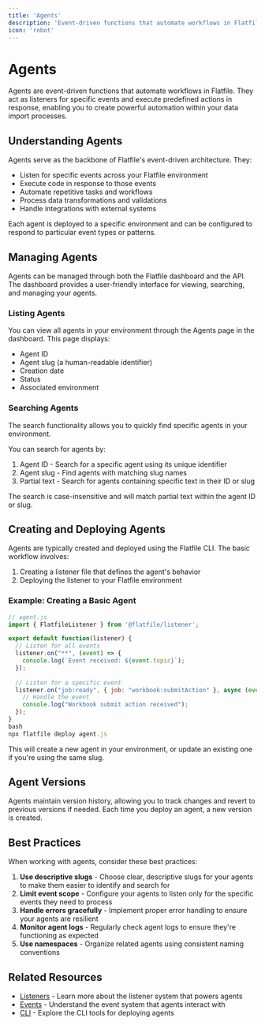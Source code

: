 ```yaml
---
title: 'Agents'
description: 'Event-driven functions that automate workflows in Flatfile'
icon: 'robot'
---
```


# Agents

Agents are event-driven functions that automate workflows in Flatfile. They act as listeners for specific events and execute predefined actions in response, enabling you to create powerful automation within your data import processes.

## Understanding Agents

Agents serve as the backbone of Flatfile's event-driven architecture. They:

- Listen for specific events across your Flatfile environment
- Execute code in response to those events
- Automate repetitive tasks and workflows
- Process data transformations and validations
- Handle integrations with external systems

Each agent is deployed to a specific environment and can be configured to respond to particular event types or patterns.

## Managing Agents

Agents can be managed through both the Flatfile dashboard and the API. The dashboard provides a user-friendly interface for viewing, searching, and managing your agents.

### Listing Agents

You can view all agents in your environment through the Agents page in the dashboard. This page displays:

- Agent ID
- Agent slug (a human-readable identifier)
- Creation date
- Status
- Associated environment

### Searching Agents

<Note>
The search functionality allows you to quickly find specific agents in your environment.
</Note>

You can search for agents by:

1. Agent ID - Search for a specific agent using its unique identifier
2. Agent slug - Find agents with matching slug names
3. Partial text - Search for agents containing specific text in their ID or slug

The search is case-insensitive and will match partial text within the agent ID or slug.

## Creating and Deploying Agents

Agents are typically created and deployed using the Flatfile CLI. The basic workflow involves:

1. Creating a listener file that defines the agent's behavior
2. Deploying the listener to your Flatfile environment

### Example: Creating a Basic Agent

```javascript
// agent.js
import { FlatfileListener } from '@flatfile/listener';

export default function(listener) {
  // Listen for all events
  listener.on("**", (event) => {
    console.log(`Event received: ${event.topic}`);
  });
  
  // Listen for a specific event
  listener.on("job:ready", { job: "workbook:submitAction" }, async (event) => {
    // Handle the event
    console.log("Workbook submit action received");
  });
}
bash
npx flatfile deploy agent.js
```

This will create a new agent in your environment, or update an existing one if you're using the same slug.

## Agent Versions

Agents maintain version history, allowing you to track changes and revert to previous versions if needed. Each time you deploy an agent, a new version is created.

## Best Practices

When working with agents, consider these best practices:

1. **Use descriptive slugs** - Choose clear, descriptive slugs for your agents to make them easier to identify and search for
2. **Limit event scope** - Configure your agents to listen only for the specific events they need to process
3. **Handle errors gracefully** - Implement proper error handling to ensure your agents are resilient
4. **Monitor agent logs** - Regularly check agent logs to ensure they're functioning as expected
5. **Use namespaces** - Organize related agents using consistent naming conventions

## Related Resources

- [Listeners](/learning-center/concepts/listeners) - Learn more about the listener system that powers agents
- [Events](/learning-center/concepts/events) - Understand the event system that agents interact with
- [CLI](/documentation/core-libraries/cli/deploy) - Explore the CLI tools for deploying agents
